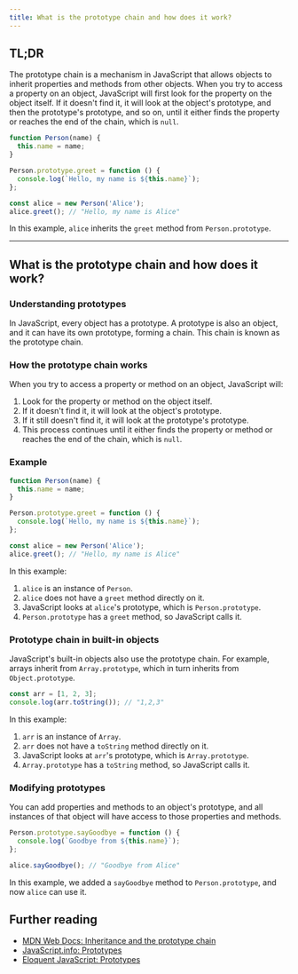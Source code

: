 ```yaml
---
title: What is the prototype chain and how does it work?
---
```


## TL;DR

The prototype chain is a mechanism in JavaScript that allows objects to inherit properties and methods from other objects. When you try to access a property on an object, JavaScript will first look for the property on the object itself. If it doesn't find it, it will look at the object's prototype, and then the prototype's prototype, and so on, until it either finds the property or reaches the end of the chain, which is `null`.

```js
function Person(name) {
  this.name = name;
}

Person.prototype.greet = function () {
  console.log(`Hello, my name is ${this.name}`);
};

const alice = new Person('Alice');
alice.greet(); // "Hello, my name is Alice"
```

In this example, `alice` inherits the `greet` method from `Person.prototype`.

---

## What is the prototype chain and how does it work?

### Understanding prototypes

In JavaScript, every object has a prototype. A prototype is also an object, and it can have its own prototype, forming a chain. This chain is known as the prototype chain.

### How the prototype chain works

When you try to access a property or method on an object, JavaScript will:

1. Look for the property or method on the object itself.
2. If it doesn't find it, it will look at the object's prototype.
3. If it still doesn't find it, it will look at the prototype's prototype.
4. This process continues until it either finds the property or method or reaches the end of the chain, which is `null`.

### Example

```js
function Person(name) {
  this.name = name;
}

Person.prototype.greet = function () {
  console.log(`Hello, my name is ${this.name}`);
};

const alice = new Person('Alice');
alice.greet(); // "Hello, my name is Alice"
```

In this example:

1. `alice` is an instance of `Person`.
2. `alice` does not have a `greet` method directly on it.
3. JavaScript looks at `alice`'s prototype, which is `Person.prototype`.
4. `Person.prototype` has a `greet` method, so JavaScript calls it.

### Prototype chain in built-in objects

JavaScript's built-in objects also use the prototype chain. For example, arrays inherit from `Array.prototype`, which in turn inherits from `Object.prototype`.

```js
const arr = [1, 2, 3];
console.log(arr.toString()); // "1,2,3"
```

In this example:

1. `arr` is an instance of `Array`.
2. `arr` does not have a `toString` method directly on it.
3. JavaScript looks at `arr`'s prototype, which is `Array.prototype`.
4. `Array.prototype` has a `toString` method, so JavaScript calls it.

### Modifying prototypes

You can add properties and methods to an object's prototype, and all instances of that object will have access to those properties and methods.

```js
Person.prototype.sayGoodbye = function () {
  console.log(`Goodbye from ${this.name}`);
};

alice.sayGoodbye(); // "Goodbye from Alice"
```

In this example, we added a `sayGoodbye` method to `Person.prototype`, and now `alice` can use it.

## Further reading

- [MDN Web Docs: Inheritance and the prototype chain](https://developer.mozilla.org/en-US/docs/Web/JavaScript/Inheritance_and_the_prototype_chain)
- [JavaScript.info: Prototypes](https://javascript.info/prototype-inheritance)
- [Eloquent JavaScript: Prototypes](https://eloquentjavascript.net/06_object.html#h_jl8p9u9e2d)
